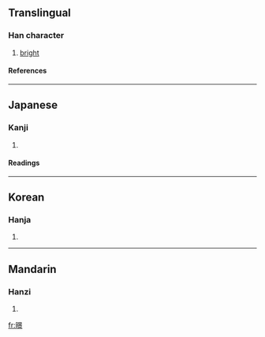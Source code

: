 ==Translingual==
===Han character===
{{Han char|rn=72|rad=日|as=12|sn=16|four=6609<sub>6</sub>|canj=日日卜火 (AAYF)}}
# [[bright]]
====References====
{{Han ref|kx=0499.420|dkj=14153|dj=0869.130|hdz=21536.080|uh=66BB|ud=26299|bh=E9BA|bd=59834}}

----
==Japanese==
===Kanji===
{{ja-kanji|grade=|rs=日12}}
# {{defn|Japanese}} 
====Readings====
{{ja-readings|on=[[けい]] (kei), [[きょう]] (kyō)|kun=[[あきらか]] (akiraka)}}

----
==Korean==
===Hanja===
{{ko-hanja|hangeul=경|eumhun=|rv=gyeong|mr=kyŏng|y=keyng}}
# {{defn|Korean}}

----
==Mandarin==
===Hanzi===
{{cmn-hanzi|pin=[[jǐng]] (jing3)|wg=ching<sup>3</sup>}}
# {{defn|Mandarin}}

[[fr:暻]]
